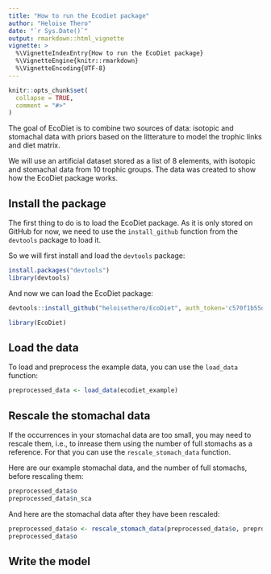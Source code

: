 ```yaml
---
title: "How to run the Ecodiet package"
author: "Heloise Thero"
date: "`r Sys.Date()`"
output: rmarkdown::html_vignette
vignette: >
  %\VignetteIndexEntry{How to run the EcoDiet package}
  %\VignetteEngine{knitr::rmarkdown}
  %\VignetteEncoding{UTF-8}
---
```


```r
knitr::opts_chunk$set(
  collapse = TRUE,
  comment = "#>"
)
```

The goal of EcoDiet is to combine two sources of data: isotopic and stomachal data with priors based on the litterature to model the trophic links and diet matrix.

We will use an artificial dataset stored as a list of 8 elements, with isotopic and stomachal data from 10 trophic groups. The data was created to show how the EcoDiet package works. 

## Install the package

The first thing to do is to load the EcoDiet package. As it is only stored on GitHub for now, we need to use the `install_github` function from the `devtools` package to load it.

So we will first install and load the `devtools` package:

```r
install.packages("devtools")
library(devtools)

```

And now we can load the EcoDiet package:

```r
devtools::install_github("heloisethero/EcoDiet", auth_token='c570f1b55d68a8ae0fb38428155e19a426814d15', build_vignettes = TRUE)
```

```r
library(EcoDiet)

```

## Load the data

To load and preprocess the example data, you can use the `load_data` function:

```r
preprocessed_data <- load_data(ecodiet_example)

```

## Rescale the stomachal data

If the occurrences in your stomachal data are too small, you may need to rescale them, i.e., to inrease them using the number of full stomachs as a reference. For that you can use the `rescale_stomach_data` function.

Here are our example stomachal data, and the number of full stomachs, before rescaling them:

```r
preprocessed_data$o
preprocessed_data$n_sca

```

And here are the stomachal data after they have been rescaled:

```r
preprocessed_data$o <- rescale_stomach_data(preprocessed_data$o, preprocessed_data$n_sca)
preprocessed_data$o

```

## Write the model

